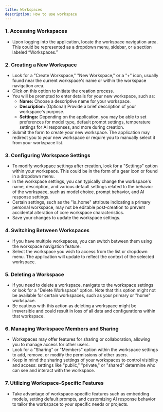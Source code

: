 ```yaml
---
title: Workspaces
description: How to use workspace
---
```

### 1. Accessing Workspaces

- Upon logging into the application, locate the workspace navigation area. This could be represented as a dropdown menu, sidebar, or a section labeled “Workspaces.”

### 2. Creating a New Workspace

- Look for a "Create Workspace," "New Workspace," or a "+" icon, usually found near the current workspace's name or within the workspace navigation area.
- Click on this option to initiate the creation process.
- You will be prompted to enter details for your new workspace, such as:
    - **Name:** Choose a descriptive name for your workspace.
    - **Description:** (Optional) Provide a brief description of your workspace's purpose.
    - **Settings:** Depending on the application, you may be able to set preferences for model type, default prompt settings, temperature settings for AI responses, and more during creation.
- Submit the form to create your new workspace. The application may redirect you to your new workspace or require you to manually select it from your workspace list.

### 3. Configuring Workspace Settings

- To modify workspace settings after creation, look for a "Settings" option within your workspace. This could be in the form of a gear icon or found in a dropdown menu.
- In the workspace settings, you can typically change the workspace's name, description, and various default settings related to the behavior of the workspace, such as model choice, prompt behavior, and AI response settings.
- Certain settings, such as the "is_home" attribute indicating a primary personal workspace, may not be editable post-creation to prevent accidental alteration of core workspace characteristics.
- Save your changes to update the workspace settings.

### 4. Switching Between Workspaces

- If you have multiple workspaces, you can switch between them using the workspace navigation feature.
- Select the workspace you wish to access from the list or dropdown menu. The application will update to reflect the context of the selected workspace.

### 5. Deleting a Workspace

- If you need to delete a workspace, navigate to the workspace settings or look for a "Delete Workspace" option. Note that this option might not be available for certain workspaces, such as your primary or "home" workspace.
- Be cautious with this action as deleting a workspace might be irreversible and could result in loss of all data and configurations within that workspace.

### 6. Managing Workspace Members and Sharing

- Workspaces may offer features for sharing or collaboration, allowing you to manage access for other users.
- Look for a "Sharing" or "Members" option within the workspace settings to add, remove, or modify the permissions of other users.
- Keep in mind the sharing settings of your workspaces to control visibility and access: settings like "public," "private," or "shared" determine who can see and interact with the workspace.

### 7. Utilizing Workspace-Specific Features

- Take advantage of workspace-specific features such as embedding models, setting default prompts, and customizing AI response behavior to tailor the workspace to your specific needs or projects.